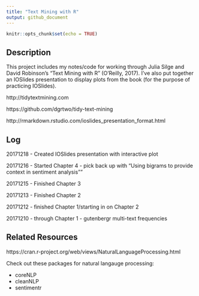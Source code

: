 ```yaml
---
title: "Text Mining with R"
output: github_document
---
```


```r
knitr::opts_chunk$set(echo = TRUE)
```

## Description

This project includes my notes/code for working through Julia Silge and David Robinson's "Text Mining with R" (O'Reilly, 2017). I've also put together an IOSlides presentation to display plots from the book (for the purpose of practicing IOSlides).

http://tidytextmining.com

https://github.com/dgrtwo/tidy-text-mining

http://rmarkdown.rstudio.com/ioslides_presentation_format.html

## Log

20171218 - Created IOSlides presentation with interactive plot

20171216 - Started Chapter 4 - pick back up with "Using bigrams to provide context in sentiment analysis""

20171215 - Finished Chapter 3

20171213 - Finished Chapter 2

20171212 - finished Chapter 1/starting in on Chapter 2

20171210 - through Chapter 1 - gutenbergr multi-text frequencies

## Related Resources

https://cran.r-project.org/web/views/NaturalLanguageProcessing.html

Check out these packages for natural langauge processing:

* coreNLP
* cleanNLP
* sentimentr